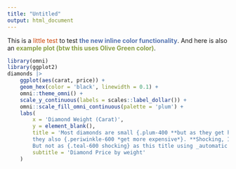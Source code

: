 ```yaml
---
title: "Untitled"
output: html_document
---
```


<style>

.white {color: #ffffff;}
.ivory {color: #F9F7F4;}
.ivory-400 {color: #E9DFCF;}
.orange-red-200 {color: #FF9E85;}
.orange-red-400 {color: #FF5E34;}
.orange-red-600 {color: #CC4100;}
.golden-yellow-200 {color: #FDE880;}
.golden-yellow-400 {color: #FCD82B;}
.golden-yellow-600 {color: #F7B925;}
.olive-green-200 {color: #B8C690;}
.olive-green-400 {color: #89A046;}
.olive-green-600 {color: #3B5530;}
.teal-200 {color: #C5DFD9;}
.teal-400 {color: #8AC0B3;}
.teal-600 {color: #41816F;}
.plum-200 {color: #DD9CB9;}
.plum-400 {color: #C65A8B;}
.plum-600 {color: #821C4C;}
.periwinkle-200 {color: #D4DDEB;}
.periwinkle-400 {color: #A9BAD8;}
.periwinkle-600 {color: #5776B2;}
.steel-blue-200 {color: #BFCBD3;}
.steel-blue-400 {color: #677384;}
.steel-blue-600 {color: #405065;}
.navy {color: #081C39;}

</style>


This is a [little test]{.orange-red-600} to test [**the new inline color functionality**]{.periwinkle-600}.
And here is also an [**example plot (btw this uses Olive Green color)**]{.olive-green-400}.

```r
library(omni)
library(ggplot2)
diamonds |> 
    ggplot(aes(carat, price)) +
    geom_hex(color = 'black', linewidth = 0.1) +
    omni::theme_omni() +
    scale_y_continuous(labels = scales::label_dollar()) +
    omni::scale_fill_omni_continuous(palette = 'plum') +
    labs(
        x = 'Diamond Weight (Carat)',
        y = element_blank(),
        title = 'Most diamonds are small {.plum-400 **but as they get heavier**}, 
        they also {.periwinkle-600 *get more expensive*}. **Shocking, I know**. 
        But not as {.teal-600 shocking} as this title using _automatic line breaks_.',
        subtitle = 'Diamond Price by weight'
    ) 
```